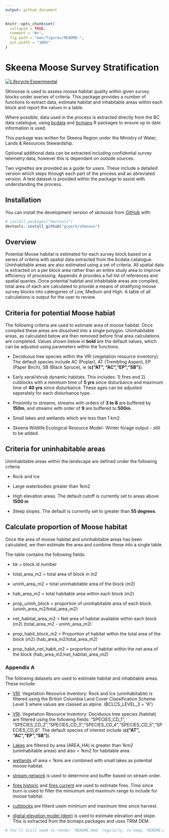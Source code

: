 ```yaml
---
output: github_document
---
```


<!-- README.md is generated from README.Rmd. Please edit that file -->

```r
knitr::opts_chunk$set(
  collapse = TRUE,
  comment = "#>",
  fig.path = "man/figures/README-",
  out.width = "100%"
)
```

# Skeena Moose Survey Stratification

<!-- badges: start -->
[![Lifecycle:Experimental](https://img.shields.io/badge/Lifecycle-Experimental-339999)](<Redirect-URL>)
<!-- badges: end -->

SKmoose is used to assess moose habitat quality within given survey blocks under aseries of criteria. This package provides a number of functions to extract data, estimate habitat and inhabitable areas within each block and report the values in a table. 

Where possible, data used in the process is extracted directly from the BC data catalogue, using [bcdata](https://github.com/bcgov/bcdata) and [bcmaps](https://github.com/bcgov/bcmaps) R packages to ensure up to date information is used. 

This package was written for Skeena Region under the Ministry of Water, Lands & Resources Stewardship. 

Optional additional data can be extracted including confidential survey telemetry data, however this is dependant on outside sources. 

Two vignettes are provided as a guide for users. These include a detailed version which steps through each part of the process and an abreviated version. A test dataset is provided within the package to assist with understanding the process. 


## Installation

You can install the development version of skmoose from [GitHub](https://github.com/) with:

``` r
# install.packages("devtools")
devtools::install_github("gcperk/skmoose")
```

## Overview

Potential Moose habitat is estimated for each survey block based on a series of criteria with spatial data extracted from the bcdata catalogue. Uninhabitable areas are also estimated using a set of criteria. All spatial data is extracted on a per block area rather than an entire study area to improve efficiency of processing. Appendix A provides a full list of references and spatial queries.
Once potenital habitat and inhabitable areas are compiled, total area of each are calculated to provide a means of stratifying moose survey blocks into catergories of Low, Medium and High. A table of all calculations is output for the user to review. 


## Criteria for potential Moose habiat

The following criteria are used to estimate area of moose habitat. Once compiled these areas are dissolved into a single polygon. Uninhabitable areas, as calculated below are then removed before final area calculations are completed. Values shown below in **bold** are the default values, which can be adjusted using parameters within the functions. 

- Deciduous tree species within the VRI (vegetation resource inventory). The default species include AC (Poplar), AT (Trembling Aspen), EP (Paper Birch), SB (Black Spruce), ie (**c("AT", "AC","EP","SB")**). 

- Early seral/shrub dynamic habitats. This includes: 1) fires and 2) cutblocks with a minimum time of **5 yrs** since disturbance and maximum time of **40 yrs** since disturbance. These ages can be adjusted seperately for each disturbance type. 

- Proximity to streams, streams with orders of **3 to 8** are buffered by **150m**, and streams with order of **9** are buffered to **500m**.

- Small lakes and wetlands which are less than 1 km2. 

- Skeena Wildlife Ecological Resource Model- Winter forage output - still to be added. 



## Criteria for uninhabitable areas 

Uninhabitable areas within the landscape are defined under the following criteria 

- Rock and Ice 

- Large waterbodies greater than 1km2

- High elevation areas. The default cutoff is currently set to areas above **1500 m** 

- Steep slopes. The default is currently set to greater than **55 degrees**. 


## Calculate proportion of Moose habitat

Once the area of moose habitat and uninhabitable areas has been calculated, we then estimate the area and combine these into a single table. 

The table contains the following fields: 

- bk = block id number

- total_area_m2 = total area of block in m2

- uninh_area_m2 = total uninhabitable area of the block (m2)

- hab_area_m2 = total habitable area within each block (m2)

- prop_uninh_block = proportion of uninhabitable area of each block. (uninh_area_m2/total_area_m2)

- net_habitat_area_m2 = Net area of habitat available within each block (m2) (total_area_m2 - uninh_area_m2) 

- prop_habit_block_m2 = Proportion of habitat within the total area of the block (m2) (hab_area_m2/total_area_m2) 

- prop_habit_net_habit_m2 = proportion of habitat within the net area of the block (hab_area_m2/net_habitat_area_m2)
    

### Appendix A 

The following datasets are used to estimate habitat and inhabitable areas. These include: 

- [VRI](https://catalogue.data.gov.bc.ca/dataset/vri-2022-forest-vegetation-composite-polygon). Vegetation Resource Inventory: Rock and Ice (uninhabitable) is filtered using the British Columbia Land Cover Classification Scheme Level 3 where values are classed as alpine. (BCLCS_LEVEL_3 = “A”)

- [VRI](https://catalogue.data.gov.bc.ca/dataset/vri-2022-forest-vegetation-composite-polygon). Vegetation Resource Inventory: Deciduous tree species (habitat) are filtered using the following fields: "SPECIES_CD_1", "SPECIES_CD_2","SPECIES_CD_3","SPECIES_CD_4","SPECIES_CD_5","SPECIES_CD_6". The default species of interest include (**c("AT", "AC","EP","SB")**). 

- [Lakes](https://catalogue.data.gov.bc.ca/dataset/freshwater-atlas-lakes) are filtered by area (AREA_HA) is greater than 1km2 (uninhabitable areas) and also < 1km2 for habitable area. 

- [wetlands](https://catalogue.data.gov.bc.ca/dataset/freshwater-atlas-wetlands) of area < 1kms are combined with small lakes as potential moose habitat.

- [stream network](https://catalogue.data.gov.bc.ca/dataset/92344413-8035-4c08-b996-65a9b3f62fca) is used to determine and buffer based on stream order. 

- [fires historic](https://catalogue.data.gov.bc.ca/dataset/22c7cb44-1463-48f7-8e47-88857f207702) and [fires current](https://catalogue.data.gov.bc.ca/dataset/cdfc2d7b-c046-4bf0-90ac-4897232619e1) are used to estimate fires. Time since burn is used to filter the miniumum and maximum range to include for moose habitat. 

- [cutblocks](https://catalogue.data.gov.bc.ca/dataset/b1b647a6-f271-42e0-9cd0-89ec24bce9f7) are filterd usein minimum and maximum time since harvest.

- [digital elevation model (dem)](https://rdrr.io/github/bcgov/bcmaps/man/cded.html) is used to estimate elevation and slope. This is extracted from the bcmaps packages and uses TRIM DEM. 

```r

# You'll still need to render `README.Rmd` regularly, to keep `README.md` up-to-date. `devtools::build_readme()` is handy for this. You could also use GitHub Actions to re-render `README.Rmd` every time you push. An example workflow can be found here: <https://github.com/r-lib/actions/tree/v1/examples>.

```


